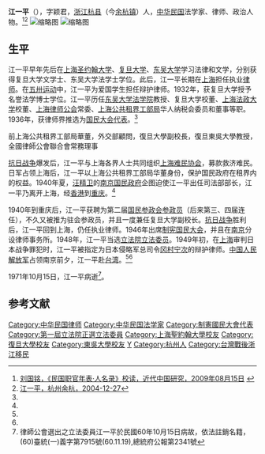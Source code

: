 {{Infobox Officeholder
|姓名=江一平
|圖像=File:江一平a.jpg
|圖像大小=200px
|圖像說明=  
|rank= 
| 字 =  字穎君 
| 號 =？
| 別名 
| birth_date = 1898年12月25日（光緒二十四年十一月十三日）
| 出生地點= {{QING}}[[浙江|浙江]]
| 逝世日期= 1971年10月15日
| 逝世地點= {{ROC-TW}}
| resting_place = ？
| 政黨 = 
| 其他政黨 = 
| 身高 = 
| 配偶 = 虞澹涵
| 伴侶 = 
| 兒女 = 
| 父母 = 父江子誠，岳父[[虞洽卿|虞洽卿]]
| 親屬 = 
| 居住地 = 
| 學歷 = 
| 母校 = 
| 職業 = 
| 著作 = 
| 國籍= {{ROC}}
| awards=
}}
'''江一平'''（{{bd|1898年|12月25日|1971年|10月15日}}），字颖君，[[浙江|浙江]][[杭县|杭县]]（今[[余杭镇|余杭镇]]）人，[[中华民国|中华民国]]法学家、律师、政治人物。<ref name=lgm>[http://jds.cass.cn/Item/8037.aspx 刘国铭，《民国职官年表·人名录》校读，近代中国研究，2009年08月15日] {{webarchive|url=https://archive.is/20130618042031/http://jds.cass.cn/Item/8037.aspx |date=2013年06月18日 }}</ref><ref name=yuh>[http://www.yuhang.gov.cn/class/class_22/articles/78947.html 江一平，杭州余杭，2004-12-27]{{dead link|date=2018年3月 |bot=InternetArchiveBot |fix-attempted=yes }}</ref>
[[File:江一平_(制憲).jpg|缩略图]]
[[File:江一平.jpg|缩略图]]

==生平==
江一平早年先后在[[上海圣约翰大学|上海圣约翰大学]]、[[复旦大学|复旦大学]]、[[东吴大学|东吴大学]]学习法律和文学，分别获得复旦大学文学士、东吴大学法学士学位。此后，江一平长期在[[上海|上海]]担任执业[[律师|律师]]。在[[五卅运动|五卅运动]]中，江一平为爱国学生担任辩护律师。1932年，获复旦大学授予名誉法学博士学位。江一平历任[[东吴大学法学院|东吴大学法学院]]教授、复旦大学校董、[[上海法政大学|上海法政大学]]校董、[[上海律师公会|上海律师公会]]常委、[[上海公共租界工部局|上海公共租界工部局]]华人纳税会委员和董事等职。1936年，获律师界推选为[[国民大会代表|国民大会代表]]。<ref name=yuh/>

前上海公共租界工部局華董，外交部顧問，復旦大學副校長，復旦東吳大學教授，全國律師公會聯合會常務理事

[[抗日战争|抗日战争]]爆发后，江一平与上海各界人士共同组织[[上海难民协会|上海难民协会]]，募款救济难民。日军占领上海后，江一平以上海公共租界工部局华董身份，保护国民政府在租界内的权益。1940年夏，[[汪精卫|汪精卫]]的[[汪精卫政权|南京国民政府]]企图迫使江一平出任司法部部长，江一平乃离开上海，经[[香港|香港]]到[[重庆|重庆]]。<ref name=yuh/>

1940年到重庆后，江一平获聘为第二届[[国民参政会参政员|国民参政会参政员]]（后来第三、四届连任），不久又被推为驻会参政员，并且一度兼任复旦大学副校长。[[抗日战争|抗日战争]]胜利后，江一平回到上海，仍任执业律师。1946年出席[[制宪国民大会|制宪国民大会]]，并且在[[南京|南京]]分设律师事务所。1948年，江一平当选[[立法院|立法院]][[立法委员|立法委员]]。1949年初，在[[上海|上海]]审判日本战争罪犯时，江一平被指定为日本侵略军总司令[[冈村宁次|冈村宁次]]的辩护律师。[[中国人民解放军|中国人民解放军]]占领南京前夕，江一平赴[[台湾|台湾]]。<ref name=lgm/><ref name=yuh/>

1971年10月15日，江一平病逝<ref>律師公會選出之立法委員江一平於民國60年10月15日病故，依法註銷名籍，(60)臺統(一)義字第7915號(60.11.19),總統府公報第2341號</ref>。

==参考文献==
{{reflist}}
{{中華民國第二屆國民參政會參政員}}
{{中華民國第三屆國民參政會參政員}}
{{中華民國第四屆國民參政會參政員}}
{{中華民國第一屆立法委員}}

{{DEFAULTSORT:J}}
[[Category:中华民国律师|Category:中华民国律师]]
[[Category:中华民国法学家|Category:中华民国法学家]]
[[Category:制憲國民大會代表|Category:制憲國民大會代表]]
[[Category:第一屆立法院正選立法委員|Category:第一屆立法院正選立法委員]]
[[Category:上海聖約翰大學校友|Category:上海聖約翰大學校友]]
[[Category:復旦大學校友|Category:復旦大學校友]]
[[Category:東吳大學校友|Category:東吳大學校友]]
[[Category:江姓|Y]]
[[Category:杭州人|Category:杭州人]]
[[Category:台灣戰後浙江移民|Category:台灣戰後浙江移民]]